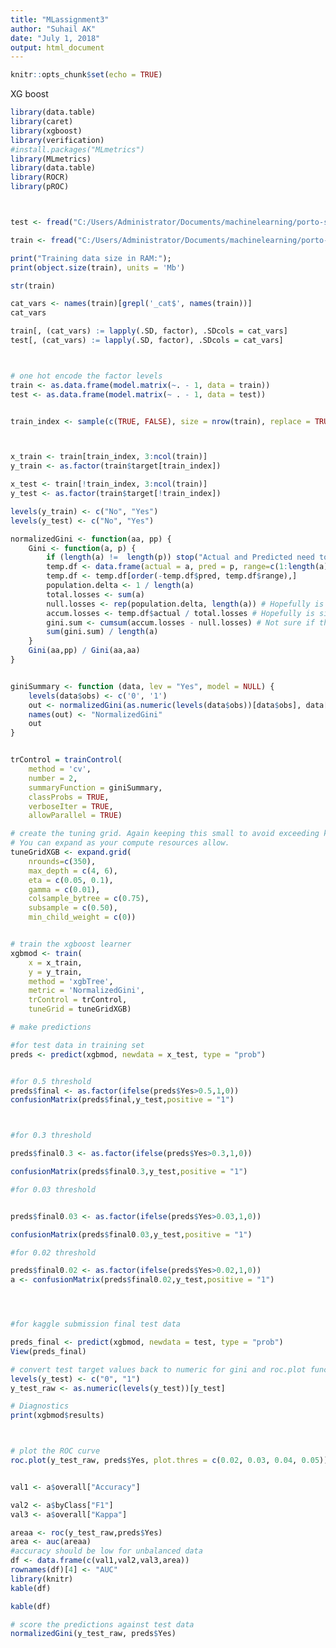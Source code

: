 ---
title: "MLassignment3"
author: "Suhail AK"
date: "July 1, 2018"
output: html_document
---

```{r setup, include=FALSE}
knitr::opts_chunk$set(echo = TRUE)
```



XG boost

```{r}

library(data.table)
library(caret)
library(xgboost)
library(verification)
#install.packages("MLmetrics")
library(MLmetrics)
library(data.table)
library(ROCR)
library(pROC)



test <- fread("C:/Users/Administrator/Documents/machinelearning/porto-seguros-safe-driver-prediction-dataset/test.csv")

train <- fread("C:/Users/Administrator/Documents/machinelearning/porto-seguros-safe-driver-prediction-dataset/train.csv")

print("Training data size in RAM:");
print(object.size(train), units = 'Mb')

str(train)

cat_vars <- names(train)[grepl('_cat$', names(train))]
cat_vars

train[, (cat_vars) := lapply(.SD, factor), .SDcols = cat_vars]
test[, (cat_vars) := lapply(.SD, factor), .SDcols = cat_vars]



# one hot encode the factor levels
train <- as.data.frame(model.matrix(~. - 1, data = train))
test <- as.data.frame(model.matrix(~ . - 1, data = test))


train_index <- sample(c(TRUE, FALSE), size = nrow(train), replace = TRUE, prob = c(0.8, 0.2))



x_train <- train[train_index, 3:ncol(train)]
y_train <- as.factor(train$target[train_index])

x_test <- train[!train_index, 3:ncol(train)]
y_test <- as.factor(train$target[!train_index])

levels(y_train) <- c("No", "Yes")
levels(y_test) <- c("No", "Yes")

normalizedGini <- function(aa, pp) {
    Gini <- function(a, p) {
        if (length(a) !=  length(p)) stop("Actual and Predicted need to be equal lengths!")
        temp.df <- data.frame(actual = a, pred = p, range=c(1:length(a)))
        temp.df <- temp.df[order(-temp.df$pred, temp.df$range),]
        population.delta <- 1 / length(a)
        total.losses <- sum(a)
        null.losses <- rep(population.delta, length(a)) # Hopefully is similar to accumulatedPopulationPercentageSum
        accum.losses <- temp.df$actual / total.losses # Hopefully is similar to accumulatedLossPercentageSum
        gini.sum <- cumsum(accum.losses - null.losses) # Not sure if this is having the same effect or not
        sum(gini.sum) / length(a)
    }
    Gini(aa,pp) / Gini(aa,aa)
}


giniSummary <- function (data, lev = "Yes", model = NULL) {
    levels(data$obs) <- c('0', '1')
    out <- normalizedGini(as.numeric(levels(data$obs))[data$obs], data[, lev[2]])  
    names(out) <- "NormalizedGini"
    out
}


trControl = trainControl(
    method = 'cv',
    number = 2,
    summaryFunction = giniSummary,
    classProbs = TRUE,
    verboseIter = TRUE,
    allowParallel = TRUE)

# create the tuning grid. Again keeping this small to avoid exceeding kernel memory limits.
# You can expand as your compute resources allow. 
tuneGridXGB <- expand.grid(
    nrounds=c(350),
    max_depth = c(4, 6),
    eta = c(0.05, 0.1),
    gamma = c(0.01),
    colsample_bytree = c(0.75),
    subsample = c(0.50),
    min_child_weight = c(0))


# train the xgboost learner
xgbmod <- train(
    x = x_train,
    y = y_train,
    method = 'xgbTree',
    metric = 'NormalizedGini',
    trControl = trControl,
    tuneGrid = tuneGridXGB)


```




```{r}


# make predictions

#for test data in training set
preds <- predict(xgbmod, newdata = x_test, type = "prob")


#for 0.5 threshold
preds$final <- as.factor(ifelse(preds$Yes>0.5,1,0))
confusionMatrix(preds$final,y_test,positive = "1")



#for 0.3 threshold

preds$final0.3 <- as.factor(ifelse(preds$Yes>0.3,1,0))

confusionMatrix(preds$final0.3,y_test,positive = "1")

#for 0.03 threshold


preds$final0.03 <- as.factor(ifelse(preds$Yes>0.03,1,0))

confusionMatrix(preds$final0.03,y_test,positive = "1")

#for 0.02 threshold

preds$final0.02 <- as.factor(ifelse(preds$Yes>0.02,1,0))
a <- confusionMatrix(preds$final0.02,y_test,positive = "1")




#for kaggle submission final test data

preds_final <- predict(xgbmod, newdata = test, type = "prob")
View(preds_final)

# convert test target values back to numeric for gini and roc.plot functions
levels(y_test) <- c("0", "1")
y_test_raw <- as.numeric(levels(y_test))[y_test]

# Diagnostics
print(xgbmod$results)



# plot the ROC curve
roc.plot(y_test_raw, preds$Yes, plot.thres = c(0.02, 0.03, 0.04, 0.05))


val1 <- a$overall["Accuracy"]

val2 <- a$byClass["F1"]
val3 <- a$overall["Kappa"]

areaa <- roc(y_test_raw,preds$Yes)
area <- auc(areaa)
#accuracy should be low for unbalanced data
df <- data.frame(c(val1,val2,val3,area))
rownames(df)[4] <- "AUC"
library(knitr)
kable(df)

```

```{r}
kable(df)
```
```{r}

# score the predictions against test data
normalizedGini(y_test_raw, preds$Yes)


```

